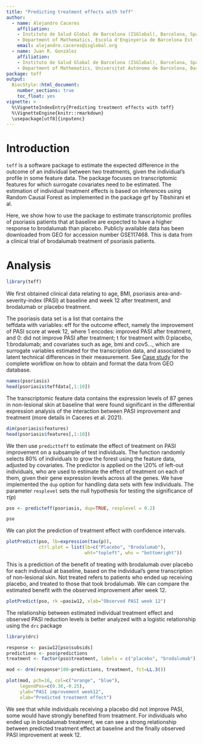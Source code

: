 ---
title: "Predicting treatment effects with teff"
author: 
  - name: Alejandro Caceres
    affiliation: 
    - Instituto de Salud Global de Barcelona (ISGlobal), Barcelona, Spain
    - Department of Mathematics, Escola d'Enginyeria de Barcelona Est (EEBE) Universitat Politècnica de Catalunya, Barcelona Spain.
    email: alejandro.caceres@isglobal.org 
  - name: Juan R. González
    affiliation: 
    - Instituto de Salud Global de Barcelona (ISGlobal), Barcelona, Spain
    - Department of Mathematics, Universitat Autònoma de Barcelona, Barcelona, Spain 
package: teff
output: 
  BiocStyle::html_document:
    number_sections: true
    toc_float: yes
vignette: >
  %\VignetteIndexEntry{Predicting treatment effects with teff}
  %\VignetteEngine{knitr::rmarkdown}
  \usepackage[utf8]{inputenc}
---


# Introduction

<code>teff</code> is a software package to estimate the expected difference in the outcome of an individual between two treatments, given the individual's profile in some feature data. The package focuses on transcriptomic features for which surrogate covariates need to be estimated. The estimation of individual treatment effects is based on inferences using Random Causal Forest as implemented in the package <core>grf</code> by Tibshirani et al. 

Here, we show how to use the package to estimate transcriptomic profiles of psoriasis patients that at baseline are expected to have a higher response to brodalumab than placebo. Publicly available data has been downloaded from GEO for accession number GSE117468. This is data from a clinical trial of brodalumab treatment of psoriasis patients.


# Analysis


```{r, message=FALSE, warning=FALSE}
library(teff)
```

We ﬁrst obtained clinical data relating to age, BMI, psoriasis area-and-severity-index (PASI) at baseline and week 12 after treatment, and brodalumab or placebo treatment. 

The <core>psoriasis</code> data set is a list that contains the  
<core>teffdata</core> with variables: <core>eff</core> for the outcome effect, namely the improvement of PASI score at week 12, where 1 encodes: improved PASI after treatment, and 0: did not improve PASI after treatment; <core>t</core> for treatment with 0:placebo, 1:brodalumab; and covariates such as <core>age</core>, <core>bmi</core> and  <core>cov5</core>..., which are surrogate variables estimated for the transcription data, and associated to latent technical differences in their measurement. See  [Case study](https://teff-package.github.io/teff/SupplementaryCaceres2021.html) for 
the complete workflow on how to obtain and format the data from GEO database.

```{r}
names(psoriasis)
head(psoriasis$teffdata[,1:10])
```
The transcriptomic feature data contains the expression levels of 87 genes in non-lesional skin at baseline that were found significant in the differential expression analysis of the interaction between PASI improvement and treatment (more details in Caceres et al. 2021). 


```{r}
dim(psoriasis$features)
head(psoriasis$features[,1:10])
```

We then use <code>predictteff</code> to estimate the effect of treatment on PASI improvement on a subsample of test individuals. The function randomly selects 80\% of individuals to grow the forest using the feature data, adjusted by covariates. The predictor is applied on the \20% of left-out individuals, who are used to estimate the effect of treatment on each of them, given their gene expression levels across all the genes. We have implemented the <code>dup</code> option for handling data sets with few individuals. The parameter <code>resplevel</code> sets the null hypothesis for testing the significance of $\tau(p)$


```{r}
pso <- predicteff(psoriasis, dup=TRUE, resplevel = 0.2)

pso
```

We can plot the prediction of treatment effect with confidence intervals.  

```{r}
plotPredict(pso, lb=expression(tau(p)),
            ctrl.plot = list(lb=c("Placebo", "Brodalumab"),
                             wht="topleft", whs = "bottomright"))
```


This is a prediction of the benefit of treating with brodalumab over placebo for each individual at baseline, based on the individual's gene transcription of non-lesional skin. Not treated refers to patients who ended up receiving placebo, and treated to those that took brodalumab. We can compare the estimated benefit with the observed improvement after week 12. 


```{r}
plotPredict(pso, rk =pasiw12, xlab="Observed PASI week 12")
```



The relationship between estimated individual treatment effect and observed PASI reduction levels is better analyzed with a logistic relationship using the <code>drc</code> package

```{r, message=FALSE, warning=FALSE}
library(drc)

response <- pasiw12[pso$subsids]
predictions <- pso$predictions
treatment <- factor(pso$treatment, labels = c("placebo", "brodalumab"))

mod <- drm(response*100~predictions, treatment, fct=LL.3())

plot(mod, pch=16, col=c("orange", "blue"), 
     legendPos=c(0.36,-0.25), 
     ylab="PASI improvement week12", 
     xlab="Predicted treatment effect")
```

We see that while individuals receiving a placebo did not improve PASI, some would have strongly benefited from treatment. For individuals who ended up in brodalumab treatment, we can see a strong relationship between predicted treatment effect at baseline and the finally observed PASI improvement at week 12.  

